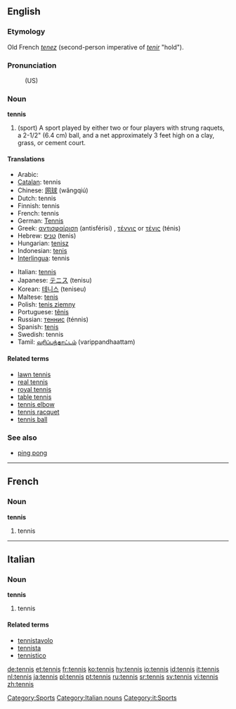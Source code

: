 ==English==
===Etymology===
Old French ''[[tenez]]'' (second-person imperative of ''[[tenir]]'' "hold").

=== Pronunciation ===
:{{IPA|/tɛn.ɪs/}}
:(US) {{SAMPA|/tE.nIs/}}

=== Noun ===
'''tennis'''

# (sport) A sport played by either two or four players with strung raquets, a 2-1/2" (6.4 cm) ball, and a net approximately 3 feet high on a clay, grass, or cement court.

==== Translations ====
{{top}}
*Arabic: {{ARchar|[[تنس]]}} {{Unicode|(tínis)}} {{m}}
*[[Catalan]]: tennis {{m}}
*Chinese: [[网球]] (wăngqiú)
*Dutch: tennis
*Finnish: tennis
*French: tennis {{m}}
*German: [[Tennis]] {{n}}
*Greek: [[αντισφαίριση]] (antisférisi) {{f}}, [[τέννις]] or [[τένις]] (ténis) {{n}}
*Hebrew: [[טניס]] (tenis) {{m}}
*Hungarian: [[tenisz]]
*Indonesian: [[tenis]]
*[[Interlingua]]: tennis
{{mid}}
*Italian: [[tennis#Italian|tennis]] {{m}}
*Japanese: [[テニス]] (tenisu)
*Korean: [[테니스]] (teniseu)
*Maltese: [[tenis]]
*Polish: [[tenis ziemny]] {{m}}
*Portuguese: [[tênis]] {{m}}
*Russian: [[теннис]] (ténnis) {{m}}
*Spanish: [[tenis]] {{m}}
*Swedish: tennis
*Tamil: [[வரிப்பந்தாட்டம்]] (varippandhaattam)
{{bottom}}

====Related terms====
*[[lawn tennis]]
*[[real tennis]]
*[[royal tennis]]
*[[table tennis]]
*[[tennis elbow]]
*[[tennis racquet]]
*[[tennis ball]]

===See also===
*[[ping pong]]

[[Category:Sports]]
----
==French==
===Noun===
'''tennis''' {{m}}
# tennis


----
==Italian==
===Noun===
'''tennis''' {{m}} {{inv}}
# tennis

====Related terms====
*[[tennistavolo]]
*[[tennista]]
*[[tennistico]]

[[Category:Italian nouns]]
[[Category:it:Sports]]

[[de:tennis]]
[[et:tennis]]
[[fr:tennis]]
[[ko:tennis]]
[[hy:tennis]]
[[io:tennis]]
[[id:tennis]]
[[it:tennis]]
[[nl:tennis]]
[[ja:tennis]]
[[pl:tennis]]
[[pt:tennis]]
[[ru:tennis]]
[[sr:tennis]]
[[sv:tennis]]
[[vi:tennis]]
[[zh:tennis]]